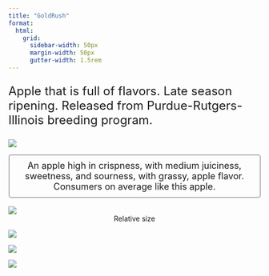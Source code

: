 ```yaml
---
title: "GoldRush"
format:
  html: 
    grid:
      sidebar-width: 50px
      margin-width: 50px
      gutter-width: 1.5rem
---
```


:::{style="font-size: x-large;"}
Apple that is full of flavors. Late season ripening. Released from Purdue-Rutgers-Illinois breeding program.
:::

::: grid
::: g-col-4

![](img/transparentapples/goldrush-crop.png)

:::{style="font-size: large; border: 2px ridge Gainsboro; padding: 10px; border-radius: 5px;"}
<center>An apple high in crispness, with medium juiciness, sweetness, and sourness, with grassy, apple flavor. Consumers on average like this apple.</center>
:::

<br>
![](img/goldrush-crop.jpg)
<center>Relative size</center>

:::

::: g-col-6

![](img/websitefigs/Apple_GoldRush.svg)



![](img/flavfigs/flavor_plot_Gold Rush.svg)
<br>

![](img/likingfigs/Liking_GoldRush.svg)
:::
:::
  